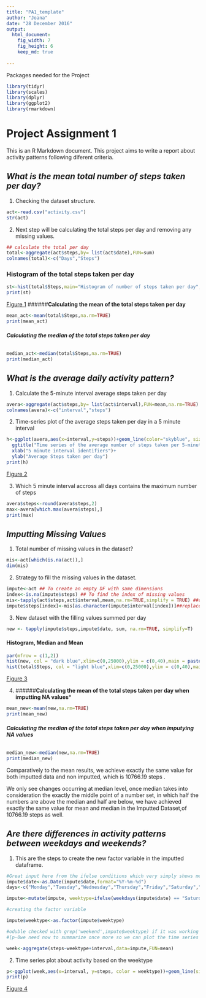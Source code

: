 ---
title: "PA1_template"
author: "Joana"
date: "28 December 2016"
output:
  html_document:
    fig_width: 7
    fig_height: 6
    keep_md: true  
    
---
######## Packages needed for the Project
```{r}

library(tidyr)
library(scales)
library(dplyr)
library(ggplot2)
library(rmarkdown)
```
# **Project Assignment 1**

This is an R Markdown document.
This project aims to write a report about activity patterns following diferent criteria.


## *What is the mean total number of steps taken per day?*

1. Checking the dataset structure.

```{r}
act<-read.csv("activity.csv")
str(act)

```
2. Next step will be calculating the total steps per day and removing any missing values.

```{r}

## calculate the total per day
total<-aggregate(act$steps,by= list(act$date),FUN=sum)
colnames(total)<-c("Days","Steps")

```

### Histogram of the total steps taken per day

```{r, echo=TRUE}
st<-hist(total$Steps,main="Histogram of number of steps taken per day",xlab="Total steps taken per day", col="skyblue")
print(st)
```

[Figure 1](https://github.com/Joanap08/RepData_PeerAssessment1/blob/master/unnamed-chunk-4-1.png)
######**Calculating the mean of the total steps taken per day**

```{r}
mean_act<-mean(total$Steps,na.rm=TRUE)
print(mean_act)
```
###### **Calculating the median of the total steps taken per day**
```{r}
median_act<-median(total$Steps,na.rm=TRUE)
print(median_act)
```

## *What is the average daily activity pattern?*

1. Calculate the 5-minute interval average steps taken per day

```{r}
avera<-aggregate(act$steps,by= list(act$interval),FUN=mean,na.rm=TRUE)
colnames(avera)<-c("interval","steps")
```

2. Time-series plot of the average steps taken per day in a 5 minute interval

```{r,echo=TRUE}
h<-ggplot(avera,aes(x=interval,y=steps))+geom_line(color="skyblue", size=1)+
  ggtitle("Time series of the average number of steps taken per 5-minute interval")+
  xlab("5 minute interval identifiers")+
  ylab("Average Steps taken per day")
print(h)
```
[Figure 2](https://github.com/Joanap08/RepData_PeerAssessment1/blob/master/unnamed-chunk-8-1.jpeg?raw=TRUE)

3. Which 5 minute interval accross all days contains the maximum number of steps

```{r}
avera$steps<-round(avera$steps,2)
max<-avera[which.max(avera$steps),]
print(max)
```

## *Imputting Missing Values*
1. Total number of missing values in the dataset?
```{r}
mis<-act[which(is.na(act)),]
dim(mis)
```
2. Strategy to fill the missing values in the dataset.
```{r}
impute<-act ## To create an empty DF with same dimensions
index<-is.na(impute$steps) ## To find the index of missing values
mis<-tapply(act$steps,act$interval,mean,na.rm=TRUE,simplify = TRUE) ##calculate new values
impute$steps[index]<-mis[as.character(impute$interval[index])]##replace them through index
```
3. New dataset with the filling values summed per day
```{r}
new <- tapply(impute$steps,impute$date, sum, na.rm=TRUE, simplify=T)
```

#### Histogram, Median and Mean

```{r,echo=TRUE}
par(mfrow = c(1,2))
hist(new, col = "dark blue",xlim=c(0,25000),ylim = c(0,40),main = paste("Histogram (Imputed)"),xlab= "Total steps taken per day",adj=0.5)
hist(total$Steps, col = "light blue",xlim=c(0,25000),ylim = c(0,40),main = paste("Histogram (Non-Imputed)"),xlab = "Total steps taken per day", adj=0.5)
```

[Figure 3](https://github.com/Joanap08/RepData_PeerAssessment1/blob/master/unnamed-chunk-13-1.png)

4. 
######**Calculating the mean of the total steps taken per day when imputting NA values***

```{r}
mean_new<-mean(new,na.rm=TRUE)
print(mean_new)
```
###### **Calculating the median of the total steps taken per day when imputying NA values**
```{r}
median_new<-median(new,na.rm=TRUE)
print(median_new)
```

Comparatively to the mean results, we achieve exactly the same value for both imputted data and non imputted, which is 10766.19 steps . 

We only see changes occurring at median level, once median takes into consideration the exactly the middle point of a number set, in which half the numbers are above the median and half are below, we have achieved exactly the same value for mean and median in the Imputted Dataset,of 10766.19 steps as well.


## *Are there differences in activity patterns between weekdays and weekends?*

1. This are the steps to create the new factor variable in the imputted dataframe.

```{r}
#Great input here from the ifelse conditions which very simply shows me how to tackle this matter, by using mutate to generate this extra column) ifelse(test, yes, no)
impute$date<-as.Date(impute$date,format="%Y-%m-%d") 
days<-c("Monday","Tuesday","Wednesday","Thursday","Friday","Saturday","Sunday")

impute<-mutate(impute, weektype=ifelse(weekdays(impute$date) == "Saturday"|weekdays(impute$date) =="Sunday","weekend","weekday"))

#creating the factor variable

impute$weektype<-as.factor(impute$weektype)

#oduble checked with grep('weekend',impute$weektype) if it was working
#[p-0we need now to summarize once more so we can plot the time series

week<-aggregate(steps~weektype+interval,data=impute,FUN=mean) 
```

2. Time series plot about activity based on the weektype

```{r,echo=TRUE}
p<-ggplot(week,aes(x=interval, y=steps, color = weektype))+geom_line(size=1)+ facet_grid(weektype~.)
print(p)
```

[Figure 4](https://github.com/Joanap08/RepData_PeerAssessment1/blob/master/unnamed-chunk-17-1.jpeg)
